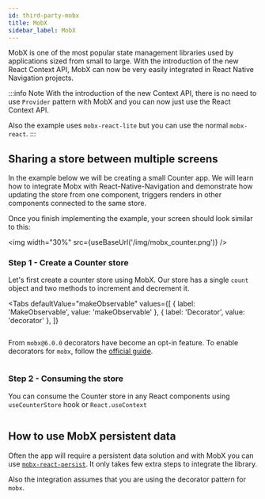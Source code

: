 ```yaml
---
id: third-party-mobx
title: MobX
sidebar_label: MobX
---
```



MobX is one of the most popular state management libraries used by applications sized from small to large.
With the introduction of the new React Context API, MobX can now be very easily integrated in React Native Navigation
projects.

:::info Note
With the introduction of the new Context API, there is no need to use `Provider` pattern with MobX and you
can now just use the React Context API.

Also the example uses `mobx-react-lite` but you can use the normal `mobx-react`.
:::

## Sharing a store between multiple screens

In the example below we will be creating a small Counter app. We will learn how to integrate Mobx with React-Native-Navigation and demonstrate how updating the store from one component, triggers renders in other components connected to the same store.

Once you finish implementing the example, your screen should look similar to this:

<img width="30%" src={useBaseUrl('/img/mobx_counter.png')} />

### Step 1 - Create a Counter store

Let's first create a counter store using MobX. Our store has a single `count` object and two methods to increment and decrement it.

<Tabs
  defaultValue="makeObservable"
  values={[
    { label: 'MakeObservable', value: 'makeObservable' },
    { label: 'Decorator', value: 'decorator' },
  ]}
>

<TabItem value="makeObservable">

```tsx file=./third-party-mobx/counter-store.tsx 
```

</TabItem>

<TabItem value="decorator">

  From `mobx@6.0.0` decorators have become an opt-in feature. To enable decorators for `mobx`, follow the [official guide](https://mobx.js.org/enabling-decorators.html).

  ```tsx file=./third-party-mobx/counter-store-decorator.tsx 
  ```

</TabItem>

</Tabs>

### Step 2 - Consuming the store

You can consume the Counter store in any React components using `useCounterStore` hook or `React.useContext`

```tsx file=./third-party-mobx/counter-screen.tsx
```

## How to use MobX persistent data

Often the app will require a persistent data solution and with MobX you can use [`mobx-react-persist`](https://github.com/pinqy520/mobx-persist).
It only takes few extra steps to integrate the library. 

Also the integration assumes that you are using the decorator pattern for `mobx`.

```tsx file=./third-party-mobx/persistent-data.tsx
```
